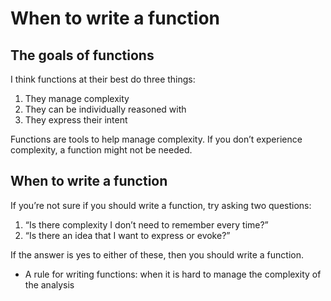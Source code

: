 # When to write a function

## The goals of functions

I think functions at their best do three things:

1. They manage complexity
2. They can be individually reasoned with
3. They express their intent

Functions are tools to help manage complexity. If you don't experience complexity, a function might not be needed.

## When to write a function

If you're not sure if you should write a function, try asking two
questions:

1.  "Is there complexity I don't need to remember every time?"
2.  "Is there an idea that I want to express or evoke?"

If the answer is yes to either of these, then you should write a
function.

-   A rule for writing functions: when it is hard to manage the
    complexity of the analysis

